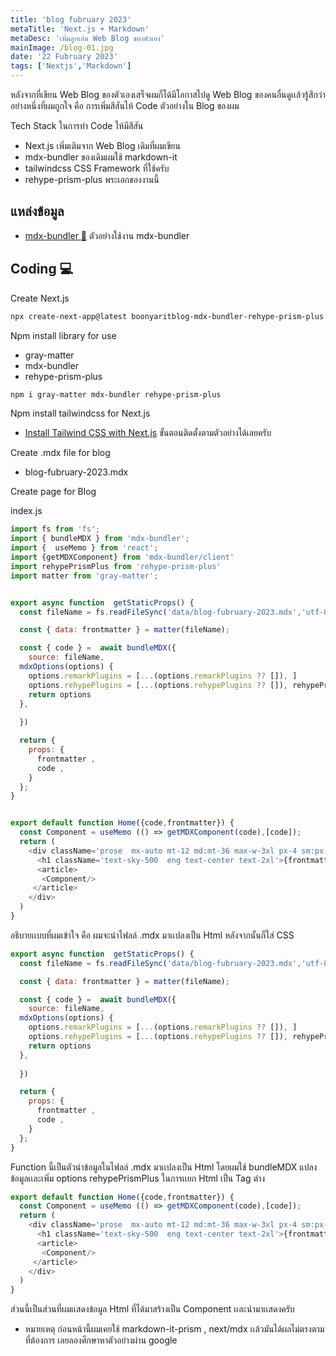 ```yaml
---
title: 'blog fubruary 2023'
metaTitle: 'Next.js + Markdown'
metaDesc: 'เพิ่มลูกเล่น Web Blog ของตัวเอง'
mainImage: /blog-01.jpg
date: '22 Fubruary 2023'
tags: ['Nextjs','Markdown']
---
```


หลังจากที่เขียน Web Blog ของตัวเองเสร็จผมก็ได้มีโอกาสไปดู Web Blog ของคนอื่นดูเเล้วรู้สึกว่าอย่างหนึ่งที่ผมถูกใจ คือ การเพิ่มสีสันไห้ Code ตัวอย่างใน Blog ของผม


Tech Stack ในการทำ Code ไห้มีสีสัน
* Next.js เพิ่มเติมจาก Web Blog เดิมที่ผมเขียน 
* mdx-bundler ของเดิมผมใช้ markdown-it 
* tailwindcss CSS Framework ที่ใช้ครับ
* rehype-prism-plus  พระเอกของงานนี้

##  แหล่งข้อมูล
* [mdx-bundler 🦤](https://github.com/kentcdodds/mdx-bundler/blob/main/README.md) ตัวอย่างใช้งาน mdx-bundler


## Coding 💻 

Create Next.js
```bash
npx create-next-app@latest boonyaritblog-mdx-bundler-rehype-prism-plus
```

Npm install library for use

* gray-matter
* mdx-bundler
* rehype-prism-plus

```bash
npm i gray-matter mdx-bundler rehype-prism-plus
```

Npm install tailwindcss for Next.js

* [Install Tailwind CSS with Next.js](https://tailwindcss.com/docs/guides/nextjs)
ขั้นตอนติดตั้งตามตัวอย่างได้เลยครับ

Create .mdx file for blog
* blog-fubruary-2023.mdx

Create page for Blog

index.js
```js
import fs from 'fs';
import { bundleMDX } from 'mdx-bundler';
import {  useMemo } from 'react';
import {getMDXComponent} from 'mdx-bundler/client'
import rehypePrismPlus from 'rehype-prism-plus'
import matter from 'gray-matter';


export async function  getStaticProps() {
  const fileName = fs.readFileSync('data/blog-fubruary-2023.mdx','utf-8');

  const { data: frontmatter } = matter(fileName);

  const { code } =  await bundleMDX({
    source: fileName,
  mdxOptions(options) {
    options.remarkPlugins = [...(options.remarkPlugins ?? []), ]
    options.rehypePlugins = [...(options.rehypePlugins ?? []), rehypePrismPlus]
    return options
  },
    
  })

  return {
    props: {
      frontmatter ,
      code ,
    }
  };
}


export default function Home({code,frontmatter}) {
  const Component = useMemo (() => getMDXComponent(code),[code]);
  return (
    <div className='prose  mx-auto mt-12 md:mt-36 max-w-3xl px-4 sm:px-6 xl:max-w-5xl xl:px-0 '>
      <h1 className='text-sky-500  eng text-center text-2xl'>{frontmatter.title}</h1>
      <article>
       <Component/>
     </article>
    </div>
  )
}


```
อธิบายเเบบที่ผมเข้าใจ คือ ผมจะนำไฟลล์ .mdx มาเเปลงเป็น Html หลังจากนั้นก็ใส่ CSS 
```js
export async function  getStaticProps() {
  const fileName = fs.readFileSync('data/blog-fubruary-2023.mdx','utf-8');

  const { data: frontmatter } = matter(fileName);

  const { code } =  await bundleMDX({
    source: fileName,
  mdxOptions(options) {
    options.remarkPlugins = [...(options.remarkPlugins ?? []), ]
    options.rehypePlugins = [...(options.rehypePlugins ?? []), rehypePrismPlus]
    return options
  },
    
  })

  return {
    props: {
      frontmatter ,
      code ,
    }
  };
}
```
Function นี้เป็นตัวนำข้อมูลในไฟลล์ .mdx มาเเปลงเป็น Html โดยผมใช้ bundleMDX แปลงข้อมูลเเละเพิ่ม options rehypePrismPlus ในการเเยก Html เป็น Tag ต่าง 

```js
export default function Home({code,frontmatter}) {
  const Component = useMemo (() => getMDXComponent(code),[code]);
  return (
    <div className='prose  mx-auto mt-12 md:mt-36 max-w-3xl px-4 sm:px-6 xl:max-w-5xl xl:px-0 '>
      <h1 className='text-sky-500  eng text-center text-2xl'>{frontmatter.title}</h1>
      <article>
       <Component/>
     </article>
    </div>
  )
}
```
ส่วนนี้เป็นส่วนที่ผมเเสดงข้อมูล Html ที่ได้มาสร้างเป็น  Component เเละนำมาเเสดงครับ

* หมายเหตุ
ก่อนหน้านี้ผมเคยใช้ markdown-it-prism , next/mdx เเล้วมันได้ผลไม่ตรงตามที่ต้องการ เลยลองศึกษาหาตัวอย่างผ่าน google 













